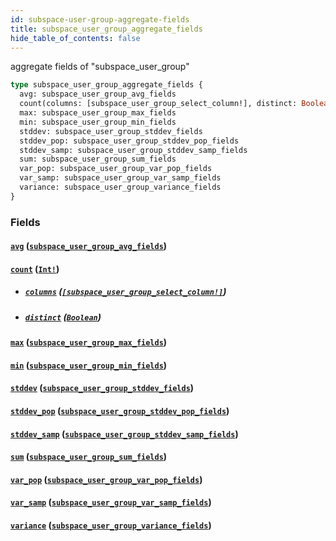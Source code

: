 ```yaml
---
id: subspace-user-group-aggregate-fields
title: subspace_user_group_aggregate_fields
hide_table_of_contents: false
---
```


aggregate fields of "subspace_user_group"

```graphql
type subspace_user_group_aggregate_fields {
  avg: subspace_user_group_avg_fields
  count(columns: [subspace_user_group_select_column!], distinct: Boolean): Int!
  max: subspace_user_group_max_fields
  min: subspace_user_group_min_fields
  stddev: subspace_user_group_stddev_fields
  stddev_pop: subspace_user_group_stddev_pop_fields
  stddev_samp: subspace_user_group_stddev_samp_fields
  sum: subspace_user_group_sum_fields
  var_pop: subspace_user_group_var_pop_fields
  var_samp: subspace_user_group_var_samp_fields
  variance: subspace_user_group_variance_fields
}
```

### Fields

#### [`avg`](#) ([`subspace_user_group_avg_fields`](../objects/subspace-user-group-avg-fields))

#### [`count`](#) ([`Int!`](../scalars/int))

- ##### [`columns`](#) ([`[subspace_user_group_select_column!]`](../enums/subspace-user-group-select-column))

- ##### [`distinct`](#) ([`Boolean`](../scalars/boolean))

#### [`max`](#) ([`subspace_user_group_max_fields`](../objects/subspace-user-group-max-fields))

#### [`min`](#) ([`subspace_user_group_min_fields`](../objects/subspace-user-group-min-fields))

#### [`stddev`](#) ([`subspace_user_group_stddev_fields`](../objects/subspace-user-group-stddev-fields))

#### [`stddev_pop`](#) ([`subspace_user_group_stddev_pop_fields`](../objects/subspace-user-group-stddev-pop-fields))

#### [`stddev_samp`](#) ([`subspace_user_group_stddev_samp_fields`](../objects/subspace-user-group-stddev-samp-fields))

#### [`sum`](#) ([`subspace_user_group_sum_fields`](../objects/subspace-user-group-sum-fields))

#### [`var_pop`](#) ([`subspace_user_group_var_pop_fields`](../objects/subspace-user-group-var-pop-fields))

#### [`var_samp`](#) ([`subspace_user_group_var_samp_fields`](../objects/subspace-user-group-var-samp-fields))

#### [`variance`](#) ([`subspace_user_group_variance_fields`](../objects/subspace-user-group-variance-fields))
